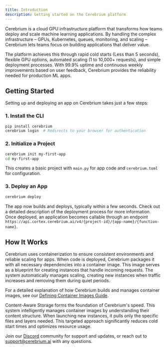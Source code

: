 ```yaml
---
title: Introduction
description: Getting started on the Cerebrium platform
---
```


Cerebrium is a cloud GPU infrastructure platform that transforms how teams deploy and scale machine learning applications. By handling the complex infrastructure – GPUs, Kubernetes, queues, monitoring, and scaling – Cerebrium lets teams focus on building applications that deliver value.

The platform achieves this through rapid cold starts (Less than 5 seconds), flexible GPU options, automated scaling (1 to 10,000+ requests), and simple deployment processes. With 99.9% uptime and continuous weekly improvements based on user feedback, Cerebrium provides the reliability needed for production ML apps.

## Getting Started

Setting up and deploying an app on Cerebrium takes just a few steps:

### 1. Install the CLI

```bash
pip install cerebrium
cerebrium login  # Redirects to your browser for authentication
```

### 2. Initialize a Project

```bash
cerebrium init my-first-app
cd my-first-app
```

This creates a basic project with `main.py` for app code and `cerebrium.toml` for configuration.

### 3. Deploy an App

```bash
cerebrium deploy
```

The app now builds and deploys, typically within a few seconds. Check out a detailed description of the deployment process for more information. Once deployed, an application becomes callable through an endpoint `https://api.cortex.cerebrium.ai/v4/{project-id}/{app-name}/{function-name}`.

## How It Works

Cerebrium uses containerization to ensure consistent environments and reliable scaling for apps. When code is deployed, Cerebrium packages it with all necessary dependencies into a container image. This image serves as a blueprint for creating instances that handle incoming requests. The system automatically manages scaling, creating new instances when traffic increases and removing them during quiet periods.

For a detailed explanation of how Cerebrium builds and manages container images, see our [Defining Container Images Guide](/cerebrium/container-images/defining-container-images).

<Info>
  Content-Aware Storage forms the foundation of Cerebrium's speed. This system
  intelligently manages container images by understanding their content
  structure. When launching new instances, it pulls only the specific files and
  layers needed. This targeted approach significantly reduces cold start times
  and optimizes resource usage.
</Info>

Join our [Discord](https://discord.gg/ATj6USmeE2) community for support and updates, or reach out to [support@cerebrium.ai](mailto:support@cerebrium.ai) with any questions.
